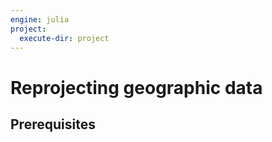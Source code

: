 ```yaml
---
engine: julia
project:
  execute-dir: project
---
```


# Reprojecting geographic data {#sec-reproj-geo-data}

## Prerequisites {.unnumbered}
